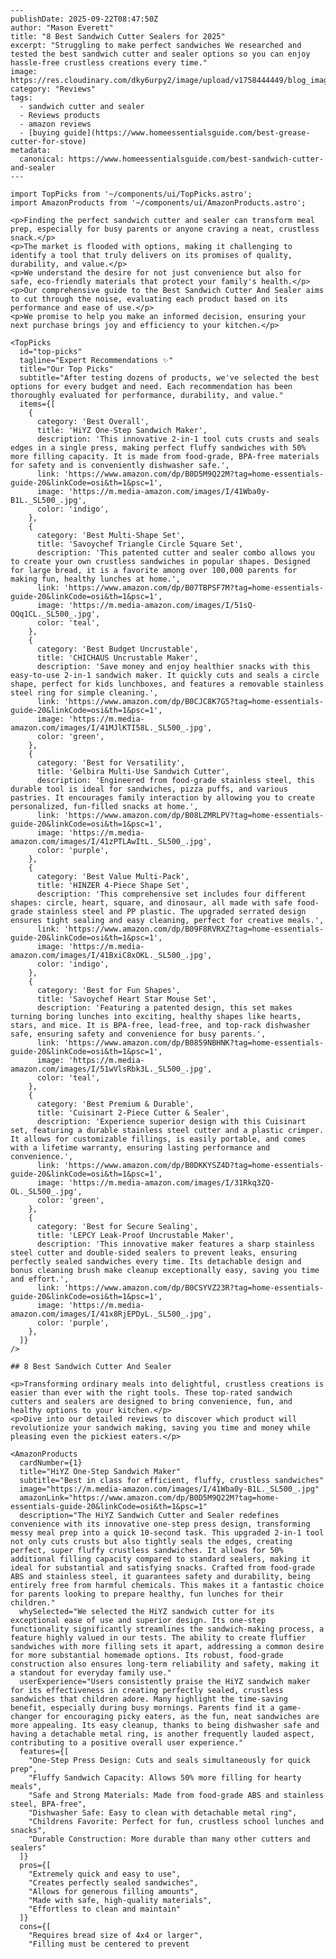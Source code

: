 ```mdx
---
publishDate: 2025-09-22T08:47:50Z
author: "Mason Everett"
title: "8 Best Sandwich Cutter Sealers for 2025"
excerpt: "Struggling to make perfect sandwiches We researched and tested the best sandwich cutter and sealer options so you can enjoy hassle-free crustless creations every time."
image: https://res.cloudinary.com/dky6urpy2/image/upload/v1758444449/blog_image_1758444449_s9r2v7.webp
category: "Reviews"
tags:
  - sandwich cutter and sealer
  - Reviews products
  - amazon reviews
  - [buying guide](https://www.homeessentialsguide.com/best-grease-cutter-for-stove)
metadata:
  canonical: https://www.homeessentialsguide.com/best-sandwich-cutter-and-sealer
---

import TopPicks from '~/components/ui/TopPicks.astro';
import AmazonProducts from '~/components/ui/AmazonProducts.astro';

<p>Finding the perfect sandwich cutter and sealer can transform meal prep, especially for busy parents or anyone craving a neat, crustless snack.</p>
<p>The market is flooded with options, making it challenging to identify a tool that truly delivers on its promises of quality, durability, and value.</p>
<p>We understand the desire for not just convenience but also for safe, eco-friendly materials that protect your family's health.</p>
<p>Our comprehensive guide to the Best Sandwich Cutter And Sealer aims to cut through the noise, evaluating each product based on its performance and ease of use.</p>
<p>We promise to help you make an informed decision, ensuring your next purchase brings joy and efficiency to your kitchen.</p>

<TopPicks
  id="top-picks"
  tagline="Expert Recommendations ✨"
  title="Our Top Picks"
  subtitle="After testing dozens of products, we've selected the best options for every budget and need. Each recommendation has been thoroughly evaluated for performance, durability, and value."
  items={[
    {
      category: 'Best Overall',
      title: 'HiYZ One-Step Sandwich Maker',
      description: 'This innovative 2-in-1 tool cuts crusts and seals edges in a single press, making perfect fluffy sandwiches with 50% more filling capacity. It is made from food-grade, BPA-free materials for safety and is conveniently dishwasher safe.',
      link: 'https://www.amazon.com/dp/B0D5M9Q22M?tag=home-essentials-guide-20&linkCode=osi&th=1&psc=1',
      image: 'https://m.media-amazon.com/images/I/41Wba0y-B1L._SL500_.jpg',
      color: 'indigo',
    },
    {
      category: 'Best Multi-Shape Set',
      title: 'Savoychef Triangle Circle Square Set',
      description: 'This patented cutter and sealer combo allows you to create your own crustless sandwiches in popular shapes. Designed for large bread, it is a favorite among over 100,000 parents for making fun, healthy lunches at home.',
      link: 'https://www.amazon.com/dp/B07TBPSF7M?tag=home-essentials-guide-20&linkCode=osi&th=1&psc=1',
      image: 'https://m.media-amazon.com/images/I/51sQ-OQq1CL._SL500_.jpg',
      color: 'teal',
    },
    {
      category: 'Best Budget Uncrustable',
      title: 'CHICHAUS Uncrustable Maker',
      description: 'Save money and enjoy healthier snacks with this easy-to-use 2-in-1 sandwich maker. It quickly cuts and seals a circle shape, perfect for kids lunchboxes, and features a removable stainless steel ring for simple cleaning.',
      link: 'https://www.amazon.com/dp/B0CJC8K7G5?tag=home-essentials-guide-20&linkCode=osi&th=1&psc=1',
      image: 'https://m.media-amazon.com/images/I/41MJlKTI58L._SL500_.jpg',
      color: 'green',
    },
    {
      category: 'Best for Versatility',
      title: 'Gelbira Multi-Use Sandwich Cutter',
      description: 'Engineered from food-grade stainless steel, this durable tool is ideal for sandwiches, pizza puffs, and various pastries. It encourages family interaction by allowing you to create personalized, fun-filled snacks at home.',
      link: 'https://www.amazon.com/dp/B08LZMRLPV?tag=home-essentials-guide-20&linkCode=osi&th=1&psc=1',
      image: 'https://m.media-amazon.com/images/I/41zPTLAwItL._SL500_.jpg',
      color: 'purple',
    },
    {
      category: 'Best Value Multi-Pack',
      title: 'HINZER 4-Piece Shape Set',
      description: 'This comprehensive set includes four different shapes: circle, heart, square, and dinosaur, all made with safe food-grade stainless steel and PP plastic. The upgraded serrated design ensures tight sealing and easy cleaning, perfect for creative meals.',
      link: 'https://www.amazon.com/dp/B09F8RVRXZ?tag=home-essentials-guide-20&linkCode=osi&th=1&psc=1',
      image: 'https://m.media-amazon.com/images/I/41BxiC8xOKL._SL500_.jpg',
      color: 'indigo',
    },
    {
      category: 'Best for Fun Shapes',
      title: 'Savoychef Heart Star Mouse Set',
      description: 'Featuring a patented design, this set makes turning boring lunches into exciting, healthy shapes like hearts, stars, and mice. It is BPA-free, lead-free, and top-rack dishwasher safe, ensuring safety and convenience for busy parents.',
      link: 'https://www.amazon.com/dp/B0859NBHNK?tag=home-essentials-guide-20&linkCode=osi&th=1&psc=1',
      image: 'https://m.media-amazon.com/images/I/51wVlsRbk3L._SL500_.jpg',
      color: 'teal',
    },
    {
      category: 'Best Premium & Durable',
      title: 'Cuisinart 2-Piece Cutter & Sealer',
      description: 'Experience superior design with this Cuisinart set, featuring a durable stainless steel cutter and a plastic crimper. It allows for customizable fillings, is easily portable, and comes with a lifetime warranty, ensuring lasting performance and convenience.',
      link: 'https://www.amazon.com/dp/B0DKKYSZ4D?tag=home-essentials-guide-20&linkCode=osi&th=1&psc=1',
      image: 'https://m.media-amazon.com/images/I/31Rkq3ZQ-OL._SL500_.jpg',
      color: 'green',
    },
    {
      category: 'Best for Secure Sealing',
      title: 'LEPCY Leak-Proof Uncrustable Maker',
      description: 'This innovative maker features a sharp stainless steel cutter and double-sided sealers to prevent leaks, ensuring perfectly sealed sandwiches every time. Its detachable design and bonus cleaning brush make cleanup exceptionally easy, saving you time and effort.',
      link: 'https://www.amazon.com/dp/B0CSYVZ23R?tag=home-essentials-guide-20&linkCode=osi&th=1&psc=1',
      image: 'https://m.media-amazon.com/images/I/41x8RjEPDyL._SL500_.jpg',
      color: 'purple',
    },
  ]}
/>

## 8 Best Sandwich Cutter And Sealer

<p>Transforming ordinary meals into delightful, crustless creations is easier than ever with the right tools. These top-rated sandwich cutters and sealers are designed to bring convenience, fun, and healthy options to your kitchen.</p>
<p>Dive into our detailed reviews to discover which product will revolutionize your sandwich making, saving you time and money while pleasing even the pickiest eaters.</p>

<AmazonProducts
  cardNumber={1}
  title="HiYZ One-Step Sandwich Maker"
  subtitle="Best in class for efficient, fluffy, crustless sandwiches"
  image="https://m.media-amazon.com/images/I/41Wba0y-B1L._SL500_.jpg"
  amazonLink="https://www.amazon.com/dp/B0D5M9Q22M?tag=home-essentials-guide-20&linkCode=osi&th=1&psc=1"
  description="The HiYZ Sandwich Cutter and Sealer redefines convenience with its innovative one-step press design, transforming messy meal prep into a quick 10-second task. This upgraded 2-in-1 tool not only cuts crusts but also tightly seals the edges, creating perfect, super fluffy crustless sandwiches. It allows for 50% additional filling capacity compared to standard sealers, making it ideal for substantial and satisfying snacks. Crafted from food-grade ABS and stainless steel, it guarantees safety and durability, being entirely free from harmful chemicals. This makes it a fantastic choice for parents looking to prepare healthy, fun lunches for their children."
  whySelected="We selected the HiYZ sandwich cutter for its exceptional ease of use and superior design. Its one-step functionality significantly streamlines the sandwich-making process, a feature highly valued in our tests. The ability to create fluffier sandwiches with more filling sets it apart, addressing a common desire for more substantial homemade options. Its robust, food-grade construction also ensures long-term reliability and safety, making it a standout for everyday family use."
  userExperience="Users consistently praise the HiYZ sandwich maker for its effectiveness in creating perfectly sealed, crustless sandwiches that children adore. Many highlight the time-saving benefit, especially during busy mornings. Parents find it a game-changer for encouraging picky eaters, as the fun, neat sandwiches are more appealing. Its easy cleanup, thanks to being dishwasher safe and having a detachable metal ring, is another frequently lauded aspect, contributing to a positive overall user experience."
  features={[
    "One-Step Press Design: Cuts and seals simultaneously for quick prep",
    "Fluffy Sandwich Capacity: Allows 50% more filling for hearty meals",
    "Safe and Strong Materials: Made from food-grade ABS and stainless steel, BPA-free",
    "Dishwasher Safe: Easy to clean with detachable metal ring",
    "Childrens Favorite: Perfect for fun, crustless school lunches and snacks",
    "Durable Construction: More durable than many other cutters and sealers"
  ]}
  pros={[
    "Extremely quick and easy to use",
    "Creates perfectly sealed sandwiches",
    "Allows for generous filling amounts",
    "Made with safe, high-quality materials",
    "Effortless to clean and maintain"
  ]}
  cons={[
    "Requires bread size of 4x4 or larger",
    "Filling must be centered to prevent